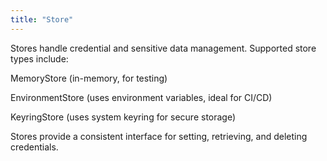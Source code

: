 ```yaml
---
title: "Store"
---
```


Stores handle credential and sensitive data management. Supported store types include:

MemoryStore (in-memory, for testing)

EnvironmentStore (uses environment variables, ideal for CI/CD)

KeyringStore (uses system keyring for secure storage)

Stores provide a consistent interface for setting, retrieving, and deleting credentials.